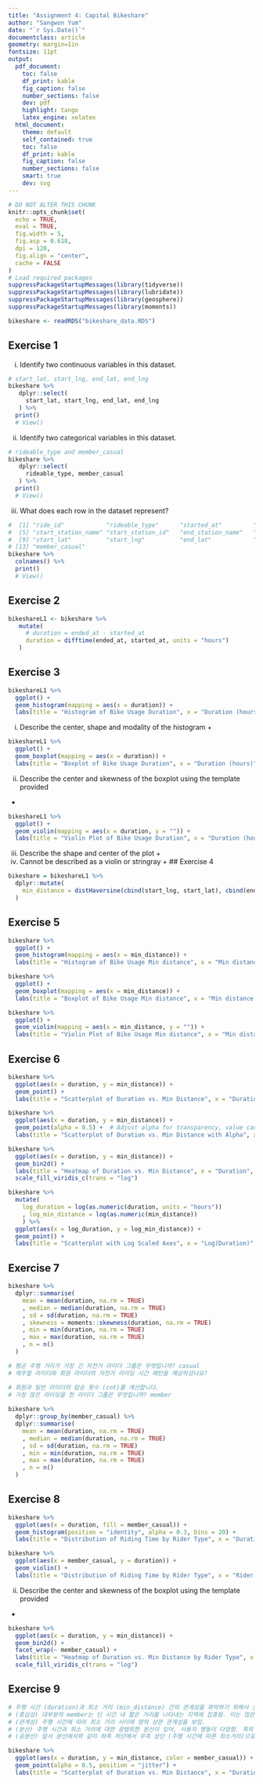 ```yaml
---
title: "Assignment 4: Capital Bikeshare"
author: "Sangwon Yum"
date: "`r Sys.Date()`"
documentclass: article
geometry: margin=1in
fontsize: 11pt
output:
  pdf_document:
    toc: false
    df_print: kable
    fig_caption: false
    number_sections: false
    dev: pdf
    highlight: tango
    latex_engine: xelatex
  html_document:
    theme: default
    self_contained: true
    toc: false
    df_print: kable
    fig_caption: false
    number_sections: false
    smart: true
    dev: svg
---
```

```r
# DO NOT ALTER THIS CHUNK
knitr::opts_chunk$set(
  echo = TRUE,
  eval = TRUE,
  fig.width = 5,
  fig.asp = 0.618,
  dpi = 120,
  fig.align = "center",
  cache = FALSE
)
# Load required packages
suppressPackageStartupMessages(library(tidyverse))
suppressPackageStartupMessages(library(lubridate))
suppressPackageStartupMessages(library(geosphere))
suppressPackageStartupMessages(library(moments))

bikeshare <- readRDS("bikeshare_data.RDS")
```
## Exercise 1
i. Identify two continuous variables in this dataset.
```r
# start_lat, start_lng, end_lat, end_lng
bikeshare %>%
   dplyr::select(
     start_lat, start_lng, end_lat, end_lng
   ) %>%
  print()
  # View()
```
ii. Identify two categorical variables in this dataset. 
```r
# rideable_type and member_casual
bikeshare %>%
   dplyr::select(
     rideable_type, member_casual
   ) %>%
  print()
  # View()
```

iii. What does each row in the dataset represent?
```r
#  [1] "ride_id"            "rideable_type"      "started_at"         "ended_at"          
#  [5] "start_station_name" "start_station_id"   "end_station_name"   "end_station_id"    
#  [9] "start_lat"          "start_lng"          "end_lat"            "end_lng"           
# [13] "member_casual"  
bikeshare %>%
  colnames() %>%
  print()
  # View()
```
## Exercise 2
```r
bikeshareL1 <- bikeshare %>%
   mutate(
     # duration = ended_at - started_at
     duration = difftime(ended_at, started_at, units = "hours")
   ) 
```
## Exercise 3
```r
bikeshareL1 %>%
  ggplot() +
  geom_histogram(mapping = aes(x = duration)) +
  labs(title = "Histogram of Bike Usage Duration", x = "Duration (hours)")
```
i. Describe the center, shape and modality of the histogram +
```r
bikeshareL1 %>%
  ggplot() +
  geom_boxplot(mapping = aes(x = duration)) +
  labs(title = "Boxplot of Bike Usage Duration", x = "Duration (hours)")
```
ii. Describe the center and skewness of the boxplot using the template provided
+
```r
bikeshareL1 %>%
  ggplot() +
  geom_violin(mapping = aes(x = duration, y = "")) +
  labs(title = "Violin Plot of Bike Usage Duration", x = "Duration (hours)")
```
iii. Describe the shape and center of the plot +
iv. Cannot be described as a violin or stringray +
## Exercise 4
```r
bikeshare = bikeshareL1 %>% 
  dplyr::mutate(
    min_distance = distHaversine(cbind(start_lng, start_lat), cbind(end_lng, end_lat))
  )
```

## Exercise 5
```r
bikeshare %>%
  ggplot() +
  geom_histogram(mapping = aes(x = min_distance)) +
  labs(title = "Histogram of Bike Usage Min distance", x = "Min distance (meters)")
```

```r
bikeshare %>%
  ggplot() +
  geom_boxplot(mapping = aes(x = min_distance)) +
  labs(title = "Boxplot of Bike Usage Min distance", x = "Min distance (meters)")
```

```r
bikeshare %>%
  ggplot() +
  geom_violin(mapping = aes(x = min_distance, y = "")) +
  labs(title = "Violin Plot of Bike Usage Min distance", x = "Min distance (meters)")
```

## Exercise 6
```r
bikeshare %>%
  ggplot(aes(x = duration, y = min_distance)) +
  geom_point() +
  labs(title = "Scatterplot of Duration vs. Min Distance", x = "Duration", y = "Min Distance (meters)")
```
```r
bikeshare %>%
  ggplot(aes(x = duration, y = min_distance)) +
  geom_point(alpha = 0.5) +  # Adjust alpha for transparency, value can be between 0 and 1.
  labs(title = "Scatterplot of Duration vs. Min Distance with Alpha", x = "Duration", y = "Min Distance (meters)")
```

```r
bikeshare %>%
  ggplot(aes(x = duration, y = min_distance)) +
  geom_bin2d() +
  labs(title = "Heatmap of Duration vs. Min Distance", x = "Duration", y = "Min Distance (meters)") +
  scale_fill_viridis_c(trans = "log")
```

```r
bikeshare %>%
  mutate(
    log_duration = log(as.numeric(duration, units = "hours"))
    , log_min_distance = log(as.numeric(min_distance))
    ) %>% 
  ggplot(aes(x = log_duration, y = log_min_distance)) +
  geom_point() +
  labs(title = "Scatterplot with Log Scaled Axes", x = "Log(Duration)", y = "Log(Min Distance)")
```


## Exercise 7
```r
bikeshare %>% 
  dplyr::summarise(
    mean = mean(duration, na.rm = TRUE)
    , median = median(duration, na.rm = TRUE)
    , sd = sd(duration, na.rm = TRUE)
    , skewness = moments::skewness(duration, na.rm = TRUE)
    , min = min(duration, na.rm = TRUE)
    , max = max(duration, na.rm = TRUE)
    , n = n()
  )
```
```r
# 평균 주행 거리가 가장 긴 자전거 라이더 그룹은 무엇입니까? casual
# 캐주얼 라이더와 회원 라이더의 자전거 라이딩 시간 패턴을 예상하셨나요? 

# 회원과 일반 라이더의 탑승 횟수 (cnt)를 계산합니다.
# 가장 많은 라이딩을 한 라이더 그룹은 무엇입니까? member
  
bikeshare %>%
  dplyr::group_by(member_casual) %>% 
  dplyr::summarise(
    mean = mean(duration, na.rm = TRUE)
    , median = median(duration, na.rm = TRUE)
    , sd = sd(duration, na.rm = TRUE)
    , min = min(duration, na.rm = TRUE)
    , max = max(duration, na.rm = TRUE)
    , n = n()
  )
```

## Exercise 8
```r
bikeshare %>%
  ggplot(aes(x = duration, fill = member_casual)) +
  geom_histogram(position = "identity", alpha = 0.3, bins = 20) +
  labs(title = "Distribution of Riding Time by Rider Type", x = "Duration (hours)")
```

```r
bikeshare %>%
  ggplot(aes(x = member_casual, y = duration)) +
  geom_violin() +
  labs(title = "Distribution of Riding Time by Rider Type", x = "Rider Type", y = "Duration (hours)")
```

ii. Describe the center and skewness of the boxplot using the template provided
+
```r
bikeshare %>%
  ggplot(aes(x = duration, y = min_distance)) +
  geom_bin2d() + 
  facet_wrap(~ member_casual) +
  labs(title = "Heatmap of Duration vs. Min Distance by Rider Type", x = "Duration (hours)", y = "Min Distance") +
  scale_fill_viridis_c(trans = "log")
```


## Exercise 9
```r
# 주행 시간 (duration)과 최소 거리 (min_distance) 간의 관계성을 파악하기 위해서 산점도를 시각화하여 중심성, 관계성, 분산, 공분산의 측면에서 분석함
# (중심성) 대부분의 member는 단 시간 내 짧은 거리를 나타내는 지역에 집중됨. 이는 많은 사용자들이 짧은 주행을 선호한다는 것을 의미함
# (관계성) 주행 시간에 따라 최소 거리 사이에 양의 상관 관계성을 보임.
# (분산) 주행 시간과 최소 거리에 대한 광범위한 분산이 있어, 사용자 행동이 다양함. 특히 member는 빠른 통근을 위해 꾸준히 일정한 요금을 지불하여 자전거를 사용하나 casual은 일반 사용자로서 여가 활동이나 단기적인 이동 목적으로 자전거를 이용함
# (공분산) 앞서 분산에서와 같이 좌측 하단에서 우측 상단 (주행 시간에 따른 최소거리)으로 점차 상승하는 관계를 보이며 이는 양의 공분산이 있음을 의미함

bikeshare %>%
  ggplot(aes(x = duration, y = min_distance, color = member_casual)) +
  geom_point(alpha = 0.5, position = "jitter") +
  labs(title = "Scatterplot of Duration vs. Min Distance", x = "Duration", y = "Min Distance")
```